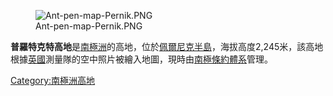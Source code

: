 [[Image:Ant-pen-map-Pernik.PNG|thumb]]

'''普羅特克特高地'''是[[南極洲|南極洲]]的高地，位於[[佩爾尼克半島|佩爾尼克半島]]，海拔高度2,245米，該高地根據[[英國|英國]]測量隊的空中照片被繪入地圖，現時由[[南極條約體系|南極條約體系]]管理。

{{coord|66|42|S|66|15|W|display=title}}

{{DEFAULTSORT:Protector Heights}}
[[Category:南極洲高地|Category:南極洲高地]]


{{LoubetCoast-geo-stub}}